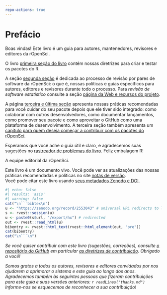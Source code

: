 ```yaml
---
repo-actions: true
---
```


# Prefácio {.unnumbered}

Boas vindas! Este livro é um guia para autores, mantenedores, revisores e editores da rOpenSci.

O livro [primeira seção do livro](#building) contém nossas diretrizes para criar e testar os pacotes do R.

A seção [segunda seção](#softwarereviewintro) é dedicada ao processo de revisão por pares de software da rOpenSci: o que é, nossas políticas e guias específicos para autores, editores e revisores durante todo o processo. Para *revisão de software estatístico* consulte a seção [página da Web e recursos do projeto](https://ropensci.org/stat-software-review/).

A página [terceira e última seção](#collaboration) apresenta nossas práticas recomendadas para você cuidar do seu pacote depois que ele tiver sido integrado: como colaborar com outros desenvolvedores, como documentar lançamentos, como promover seu pacote e como aproveitar o GitHub como uma plataforma de desenvolvimento. A terceira seção também apresenta um [capítulo para quem deseja começar a contribuir com os pacotes do rOpenSci](#contributingguide).

Esperamos que você ache o guia útil e claro, e agradecemos suas sugestões no [rastreador de problemas do livro](https://github.com/ropensci/dev_guide/issues). Feliz embalagem R!

A equipe editorial da rOpenSci.

Este livro é um documento vivo.
Você pode ver as atualizações das nossas práticas recomendadas e políticas no site [notas de versão](#booknews).  
Você pode citar este livro usando [seus metadados Zenodo e DOI](https://doi.org/10.5281/zenodo.2553043).

````r
#| echo: false
#| results: 'asis' 
#| warning: false
cat("\n```bibtex\n")
u <- "https://zenodo.org/record/2553043" # universal URL redirects to latest
s <- rvest::session(u)
u <- paste0(s$url, "/export/hx") # redirected
out <- rvest::read_html(u)
bibentry <- rvest::html_text(rvest::html_element(out, "pre"))
cat(bibentry)
cat("\n```\n")
````

*Se você quiser contribuir com este livro (sugestões, correções), consulte [o repositório do GitHub](https://github.com/ropensci/dev_guide) em particular [as diretrizes de contribuição](https://github.com/ropensci/dev_guide#contributing). Obrigado a você!*

*Somos gratos a todos os autores, revisores e editores convidados por nos ajudarem a aprimorar o sistema e este guia ao longo dos anos. Agradecemos também às seguintes pessoas que fizeram contribuições para este guia e suas versões anteriores: `r readLines("thanks.md")` Informe-nos se esquecemos de reconhecer a sua contribuição!*


